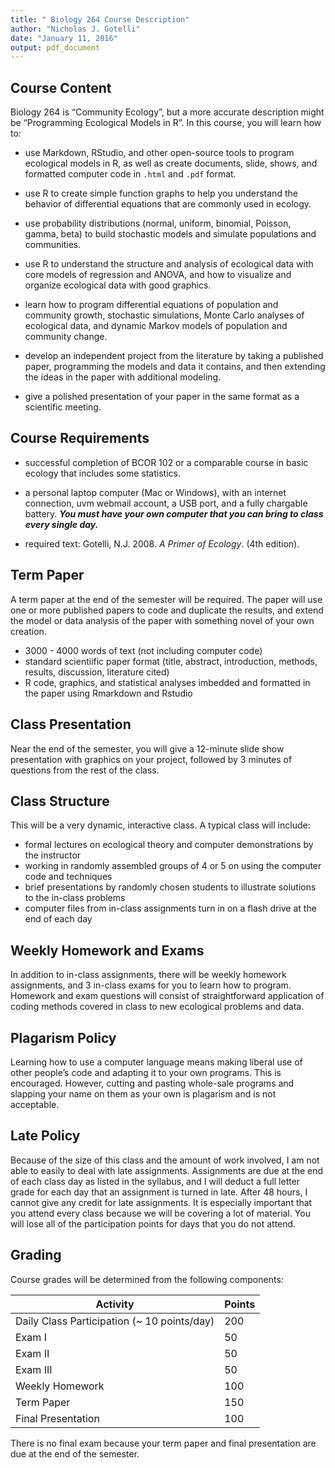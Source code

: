 ```yaml
---
title: " Biology 264 Course Description"
author: "Nicholas J. Gotelli"
date: "January 11, 2016"
output: pdf_document
---
```


## Course Content

Biology 264 is "Community Ecology", but a more accurate description might be "Programming Ecological Models in R". In this course, you will learn how to:

- use Markdown, RStudio, and other open-source tools to program ecological models in R, as well as create documents, slide, shows, and formatted computer code in `.html` and `.pdf` format.

- use R to create simple function graphs to help you understand the behavior of differential equations that are commonly used in ecology.

- use probability distributions (normal, uniform, binomial, Poisson, gamma, beta) to build stochastic models and simulate populations and communities.

- use R to understand the structure and analysis of ecological data with core models of regression and ANOVA, and how to visualize and organize ecological data with good graphics.

- learn how to program differential equations of population and community growth, stochastic simulations, Monte Carlo analyses of ecological data, and dynamic Markov models of population and community change.

- develop an independent project from the literature by taking a published paper, programming the models and data it contains, and then extending the ideas in the paper with additional modeling.

- give a polished presentation of your paper in the same format as a scientific meeting.


## Course Requirements

- successful completion of BCOR 102 or a comparable course in basic ecology that includes some statistics.

- a personal laptop computer (Mac or Windows), with an internet connection, uvm webmail account, a USB port, and a fully chargable battery. ***You must have your own computer that you can bring to class every single day.***

- required text: Gotelli, N.J. 2008. *A Primer of Ecology*. (4th edition).

## Term Paper

A term paper at the end of the semester will be required. The paper will use one or more published papers to code and duplicate the results, and extend the model or data analysis of the paper with something novel of your own creation.

- 3000 - 4000 words of text (not including computer code)
- standard scientiific paper format (title, abstract, introduction, methods, results, discussion, literature cited)
- R code, graphics, and statistical analyses imbedded and formatted in the paper using Rmarkdown and Rstudio

## Class Presentation

Near the end of the semester, you will give a 12-minute slide show presentation with graphics on your project, followed by 3 minutes of questions from the rest of the class.

## Class Structure

This will be a very dynamic, interactive class. A typical class will include:

- formal lectures on ecological theory and computer demonstrations by the instructor
- working in randomly assembled groups of 4 or 5 on using the computer code and techniques
- brief presentations by randomly chosen students to illustrate solutions to the in-class problems
- computer files from in-class assignments turn in on a flash drive at the end of each day

## Weekly Homework and Exams

In addition to in-class assignments, there will be weekly homework assignments, and 3 in-class exams for you to learn how to program. Homework and exam questions will consist of straightforward application of coding methods covered in class to new ecological problems and data.

## Plagarism Policy

Learning how to use a computer language means making liberal use of other people's code and adapting it to your own programs. This is encouraged. However, cutting and pasting whole-sale programs and slapping your name on them as your own is plagarism and is not acceptable.

## Late Policy

Because of the size of this class and the amount of work involved, I am not able to easily to deal with late assignments. Assignments are due at the end of each class day as listed in the syllabus, and I will deduct a full letter grade for each day that an assignment is turned in late. After 48 hours, I cannot give any credit for late assignments. It is especially important that you attend every class because we will be covering a lot of material. You will lose all of the participation points for days that you do not attend.

## Grading

Course grades will be determined from the following components:


Activity | Points
------ | ----------
Daily Class Participation (~ 10 points/day) | 200
Exam I | 50
Exam II | 50
Exam III | 50
Weekly Homework | 100
Term Paper | 150
Final Presentation | 100

There is no final exam because your term paper and final presentation are due at the end of the semester. 

